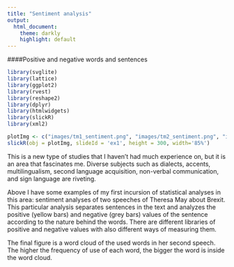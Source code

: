 ---
title: "Sentiment analysis"
output: 
  html_document:
    theme: darkly
    highlight: default
---
####Positive and negative words and sentences

```{r slider, message=FALSE, echo=FALSE, fig.show="hold", fig.align='right'}
library(svglite)
library(lattice)
library(ggplot2)
library(rvest) 
library(reshape2)
library(dplyr)
library(htmlwidgets)
library(slickR)
library(xml2)

plotImg <- c("images/tm1_sentiment.png", "images/tm2_sentiment.png", "images/wd.png")
slickR(obj = plotImg, slideId = 'ex1', height = 300, width='85%')
```

This is a new type of studies that I haven't had much experience on, but it is an area that fascinates me. Diverse subjects such as dialects, accents, multilingualism, second language acquisition, non-verbal communication, and sign language are riveting. 

Above I have some examples of my first incursion of statistical analyses in this area: sentiment analyses of two speeches of Theresa May about Brexit. This particular analysis separates sentences in the text and analyzes the positive (yellow bars) and negative (grey bars) values of the sentence according to the nature behind the words. 
There are different libraries of positive and negative values with also different ways of measuring them. 

The final figure is a word cloud of the used words in her second speech. The higher the frequency of use of each word, the bigger the word is inside the word cloud. 
